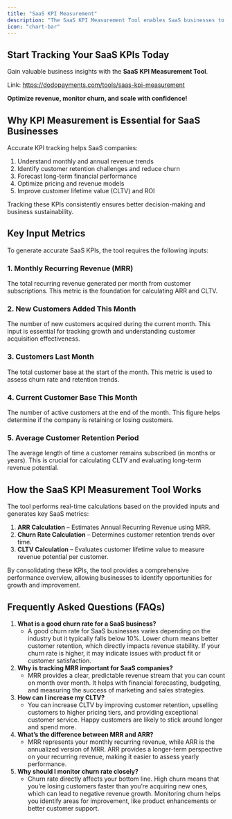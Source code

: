 ```yaml
---
title: "SaaS KPI Measurement"
description: "The SaaS KPI Measurement Tool enables SaaS businesses to monitor their key performance indicators (KPIs) such as Annual Recurring Revenue (ARR), Churn Rate, and Customer Lifetime Value (CLTV). By consolidating critical financial metrics in a single dashboard, businesses can gain insights into growth trends, customer retention, and long-term profitability."
icon: "chart-bar"
---
```


## **Start Tracking Your SaaS KPIs Today**

Gain valuable business insights with the **SaaS KPI Measurement Tool**.

Link: https://dodopayments.com/tools/saas-kpi-measurement

**Optimize revenue, monitor churn, and scale with confidence!**

## **Why KPI Measurement is Essential for SaaS Businesses**

Accurate KPI tracking helps SaaS companies:

1. Understand monthly and annual revenue trends
2. Identify customer retention challenges and reduce churn
3. Forecast long-term financial performance
4. Optimize pricing and revenue models
5. Improve customer lifetime value (CLTV) and ROI

Tracking these KPIs consistently ensures better decision-making and business sustainability.

## **Key Input Metrics**

To generate accurate SaaS KPIs, the tool requires the following inputs:

### 1. Monthly Recurring Revenue (MRR)

The total recurring revenue generated per month from customer subscriptions. This metric is the foundation for calculating ARR and CLTV.

### 2. New Customers Added This Month

The number of new customers acquired during the current month. This input is essential for tracking growth and understanding customer acquisition effectiveness.

### 3. Customers Last Month

The total customer base at the start of the month. This metric is used to assess churn rate and retention trends.

### 4. Current Customer Base This Month

The number of active customers at the end of the month. This figure helps determine if the company is retaining or losing customers.

### 5. Average Customer Retention Period

The average length of time a customer remains subscribed (in months or years). This is crucial for calculating CLTV and evaluating long-term revenue potential.

## **How the SaaS KPI Measurement Tool Works**

The tool performs real-time calculations based on the provided inputs and generates key SaaS metrics:

1.  **ARR Calculation** – Estimates Annual Recurring Revenue using MRR.
2. **Churn Rate Calculation** – Determines customer retention trends over time.
3. **CLTV Calculation** – Evaluates customer lifetime value to measure revenue potential per customer.

By consolidating these KPIs, the tool provides a comprehensive performance overview, allowing businesses to identify opportunities for growth and improvement.

## **Frequently Asked Questions (FAQs)**

1. **What is a good churn rate for a SaaS business?**
    - A good churn rate for SaaS businesses varies depending on the industry but it typically falls below 10%. Lower churn means better customer retention, which directly impacts revenue stability. If your churn rate is higher, it may indicate issues with product fit or customer satisfaction.
2. **Why is tracking MRR important for SaaS companies?**
    - MRR provides a clear, predictable revenue stream that you can count on month over month. It helps with financial forecasting, budgeting, and measuring the success of marketing and sales strategies.
3. **How can I increase my CLTV?**
    - You can increase CLTV by improving customer retention, upselling customers to higher pricing tiers, and providing exceptional customer service. Happy customers are likely to stick around longer and spend more.
4. **What’s the difference between MRR and ARR?**
    - MRR represents your monthly recurring revenue, while ARR is the annualized version of MRR. ARR provides a longer-term perspective on your recurring revenue, making it easier to assess yearly performance.
5. **Why should I monitor churn rate closely?**
    - Churn rate directly affects your bottom line. High churn means that you’re losing customers faster than you’re acquiring new ones, which can lead to negative revenue growth. Monitoring churn helps you identify areas for improvement, like product enhancements or better customer support.